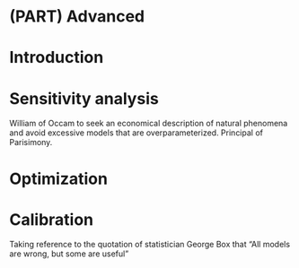 # (PART) Advanced {-}

# Introduction {#advanced}

# Sensitivity analysis

William of Occam to seek an economical description of natural phenomena and avoid excessive models that are overparameterized. Principal of Parisimony. 

# Optimization

# Calibration

Taking reference to the quotation of statistician George Box that "All models are wrong, but some are useful"



